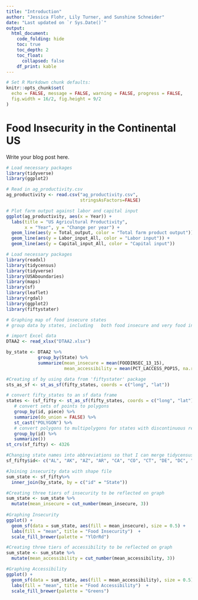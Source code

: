 ```yaml
---
title: "Introduction"
author: "Jessica Flohr, Lily Turner, and Sunshine Schneider"
date: "Last updated on `r Sys.Date()`"
output:
  html_document:
    code_folding: hide
    toc: true
    toc_depth: 2
    toc_float: 
      collapsed: false
    df_print: kable
---
```


```r
# Set R Markdown chunk defaults:
knitr::opts_chunk$set(
  echo = FALSE, message = FALSE, warning = FALSE, progress = FALSE,
  fig.width = 16/2, fig.height = 9/2
)
```

# Food Insecurity in the Continental US

Write your blog post here.

```r
# Load necessary packages
library(tidyverse)
library(ggplot2)

# Read in ag_productivity.csv
ag_productivity <- read.csv("ag_productivity.csv",
                            stringsAsFactors=FALSE)

# Plot farm output against labor and capital input
ggplot(ag_productivity, aes(x = Year)) +
  labs(title = "US Agricultural Productivity", 
       x = "Year", y = "Change per year") +
  geom_line(aes(y = Total_output, color = "Total farm product output")) +
  geom_line(aes(y = Labor_input_All, color = "Labor input")) +
  geom_line(aes(y = Capital_input_All, color = "Capital input"))
```

```r
# Load necessary packages
library(readxl)
library(tidycensus)
library(tidyverse)
library(USAboundaries)
library(maps)
library(sf)
library(leaflet)
library(rgdal)
library(ggplot2)
library(fiftystater)

# Graphing map of food insecure states
# group data by states, including   both food insecure and very food insecure, but only ended up using food insecure data, so I can take that out later

# import Excel data
DTAA2 <- read_xlsx("DTAA2.xlsx")

by_state <- DTAA2 %>%
            group_by(State) %>%
            summarize(mean_insecure = mean(FOODINSEC_13_15),
                      mean_accessibility = mean(PCT_LACCESS_POP15, na.rm = TRUE))

#Creating sf by using data from 'fiftystater' package
sts_as_sf <- st_as_sf(fifty_states, coords = c("long", "lat"))

# convert fifty_states to an sf data frame
states <- (sf_fifty <- st_as_sf(fifty_states, coords = c("long", "lat")) %>% 
   # convert sets of points to polygons
   group_by(id, piece) %>% 
   summarize(do_union = FALSE) %>%
   st_cast("POLYGON") %>%
   # convert polygons to multipolygons for states with discontinuous regions
   group_by(id) %>%
   summarize())
st_crs(sf_fifty) <- 4326

#Changing state names into abbreviations so that I can merge tidycensus data and data I found
sf_fifty$id<- c("AL", "AK", "AZ", "AR", "CA", "CO", "CT", "DE", "DC", "FL", "GA", "HI", "ID", "IL", "IN", "IA", "KS", "KY", "LA", "ME", "MD", "MA", "MI", "MN", "MS", "MO", "MT", "NE", "NV", "NH", "NJ", "NM", "NY", "NC", "ND", "OH", "OK", "OR", "PA", "RI", "SC", "SD", "TN", "TX", "UT", "VT", "VA", "WA", "WV", "WI", "WY")

#Joining insecurity data with shape file
sum_state <- sf_fifty%>% 
  inner_join(by_state, by = c("id" = "State"))

#Creating three tiers of insecurity to be reflected on graph
sum_state <- sum_state %>%
  mutate(mean_insecure = cut_number(mean_insecure, 3))
 
#Graphing Insecurity
ggplot() +
  geom_sf(data = sum_state, aes(fill = mean_insecure), size = 0.5) +
  labs(fill = "mean", title = "Food Insecurity")  +
  scale_fill_brewer(palette = "YlOrRd")

#Creating three tiers of accessibility to be reflected on graph
sum_state <- sum_state %>%
  mutate(mean_accessibility = cut_number(mean_accessibility, 3))

#Graphing Accessibility
ggplot() +
  geom_sf(data = sum_state, aes(fill = mean_accessibility), size = 0.5) +
  labs(fill = "mean", title = "Food Accessibility")  +
  scale_fill_brewer(palette = "Greens")

```

